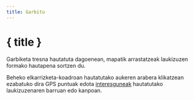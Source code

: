 ```yaml
---
title: Garbitu
---
```


<script>
</script>

# <SquareDashedMousePointer size="24" class="inline-block" style="margin-bottom: 5px" /> { title }

Garbiketa tresna hautatuta dagoenean, mapatik arrastatzeak laukizuzen formako hautapena sortzen du.

Beheko elkarrizketa-koadroan hautatutako aukeren arabera klikatzean ezabatuko dira GPS puntuak edota [interesguneak](../gpx) hautatutako laukizuzenaren barruan edo kanpoan.

<div class="flex flex-row justify-center">
    <Clean class="text-foreground p-3 border rounded-md shadow-lg" />
</div>
